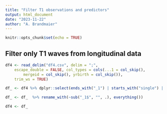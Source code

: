 ```yaml
---
title: "Filter T1 observations and predictors"
output: html_document
date: "2023-11-22"
author: "A. Brandmaier"
---
```


```r
knitr::opts_chunk$set(echo = TRUE)
```

## Filter only T1 waves from longitudinal data

```r
df4 <- read_delim("df4.csv", delim = ";", 
    escape_double = FALSE, col_types = cols(...1 = col_skip(), 
        mergeid = col_skip(), yrbirth = col_skip()), 
    trim_ws = TRUE)

df_ <- df4 %>% dplyr::select(ends_with("_1") | starts_with("single") | starts_with("gender"))

df_ <- df_  %>% rename_with(~sub("_1$", "", .), everything())

df4 <- df_
```